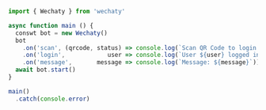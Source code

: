 ```ts
import { Wechaty } from 'wechaty'

async function main () {
  conswt bot = new Wechaty()
  bot
    .on('scan', (qrcode, status) => console.log(`Scan QR Code to login: ${status}\nhttps://wechaty.js.org/qrcode/${encodeURIComponent(qrcode)}`))
    .on('login',            user => console.log(`User ${user} logged in`))
    .on('message',       message => console.log(`Message: ${message}`))
  await bot.start()
}

main()
  .catch(console.error)
```

